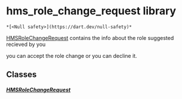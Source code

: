 # hms_role_change_request library

    *[<Null safety>](https://dart.dev/null-safety)*

<p><a href="../model_hms_role_change_request/HMSRoleChangeRequest-class">HMSRoleChangeRequest</a> contains the info about the role suggested recieved by you</p>
<p>you can accept the role change or you can decline it.</p>

## Classes

##### [HMSRoleChangeRequest](../model_hms_role_change_request/HMSRoleChangeRequest-class)
